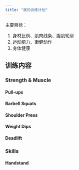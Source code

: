 ```yaml
---
title: "我的训练计划"
---
```


主要目标：

1. 身材比例、肌肉线条、腹肌轮廓
2. 运动能力、街健动作
3. 身体健康



## 训练内容

### Strength & Muscle

#### Pull-ups

#### Barbell Squats

#### Shoulder Press

#### Weight Dips

#### Deadlift

### Skills

#### Handstand
